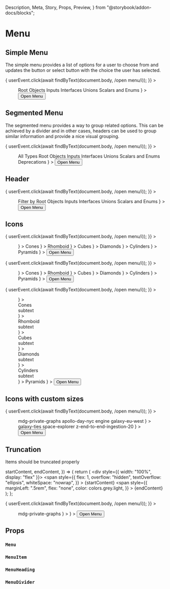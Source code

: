   Description,
  Meta,
  Story,
  Props,
  Preview,
} from "@storybook/addon-docs/blocks";

<Meta title="Components|Menu" />

# Menu

<Description
  of={Menu}
  markdown="**Menus** provide a way for sures to interact with the application by selecting from a set of options. While that’s simple in theory, menus can be complex and not eveything is detailed below. Menus can emerge from Select buttons or a simple button."
/>

## Simple Menu

The simple menu provides a list of options for a user to choose from and updates the button or select button with the choice the user has selected.

<Preview>
  <Story name="basic">
    <PerformUserInteraction
      callback={async () => {
        userEvent.click(await findByText(document.body, /open menu/i));
      }}
    >
      <Menu
        popperOptions={{ strategy: "fixed" }}
        placement="bottom-start"
        content={
          <React.Fragment>
            <MenuItem>Root</MenuItem>
            <MenuItem selected>Objects</MenuItem>
            <MenuItem>Inputs</MenuItem>
            <MenuItem>Interfaces</MenuItem>
            <MenuItem>Unions</MenuItem>
            <MenuItem>Scalars and Enums</MenuItem>
          </React.Fragment>
        }
      >
        <Button>Open Menu</Button>
      </Menu>
    </PerformUserInteraction>
  </Story>
</Preview>

## Segmented Menu

The segmented menu provides a way to group related options. This can be achieved
by a divider and in other cases, headers can be used to group similar
information and provide a nice visual grouping.

<Preview>
  <Story name="divided">
    <PerformUserInteraction
      callback={async () => {
        userEvent.click(await findByText(document.body, /open menu/i));
      }}
    >
      <Menu
        popperOptions={{ strategy: "fixed" }}
        placement="bottom-start"
        content={
          <React.Fragment>
            <MenuItem>All Types</MenuItem>
            <MenuDivider />
            <MenuItem>Root</MenuItem>
            <MenuItem>Objects</MenuItem>
            <MenuItem>Inputs</MenuItem>
            <MenuItem>Interfaces</MenuItem>
            <MenuItem>Unions</MenuItem>
            <MenuItem>Scalars and Enums</MenuItem>
            <MenuDivider />
            <MenuItem>Deprecations</MenuItem>
          </React.Fragment>
        }
      >
        <Button>Open Menu</Button>
      </Menu>
    </PerformUserInteraction>
  </Story>
</Preview>

## Header

<Preview>
  <Story name="heading">
    <PerformUserInteraction
      callback={async () => {
        userEvent.click(await findByText(document.body, /open menu/i));
      }}
    >
      <Menu
        popperOptions={{ strategy: "fixed" }}
        placement="bottom-start"
        content={
          <React.Fragment>
            <MenuHeading count={5}>Filter by</MenuHeading>
            <MenuItem>Root</MenuItem>
            <MenuItem>Objects</MenuItem>
            <MenuItem>Inputs</MenuItem>
            <MenuItem>Interfaces</MenuItem>
            <MenuItem>Unions</MenuItem>
            <MenuItem>Scalars and Enums</MenuItem>
          </React.Fragment>
        }
      >
        <Button>Open Menu</Button>
      </Menu>
    </PerformUserInteraction>
  </Story>
</Preview>

## Icons

<Preview>
  <Story name="start-icons">
    <PerformUserInteraction
      callback={async () => {
        userEvent.click(await findByText(document.body, /open menu/i));
      }}
    >
      <Menu
        popperOptions={{ strategy: "fixed" }}
        placement="bottom-start"
        content={
          <React.Fragment>
            <MenuItem
              startIcon={
                <IconAstronaut1
                  style={{ width: "100%", height: "100%" }}
                  weight="thin"
                />
              }
            >
              Cones
            </MenuItem>
            <MenuItem
              startIcon={
                <IconAstronaut2
                  style={{ width: "100%", height: "100%" }}
                  weight="thin"
                />
              }
            >
              Rhomboid
            </MenuItem>
            <MenuItem
              startIcon={
                <IconAstronaut3
                  style={{ width: "100%", height: "100%" }}
                  weight="thin"
                />
              }
            >
              Cubes
            </MenuItem>
            <MenuItem
              startIcon={
                <IconLander
                  style={{ width: "100%", height: "100%" }}
                  weight="thin"
                />
              }
            >
              Diamonds
            </MenuItem>
            <MenuItem
              startIcon={
                <IconPlanet3
                  style={{ width: "100%", height: "100%" }}
                  weight="thin"
                />
              }
            >
              Cylinders
            </MenuItem>
            <MenuItem
              startIcon={
                <IconShip3
                  style={{ width: "100%", height: "100%" }}
                  weight="thin"
                />
              }
            >
              Pyramids
            </MenuItem>
          </React.Fragment>
        }
      >
        <Button>Open Menu</Button>
      </Menu>
    </PerformUserInteraction>
  </Story>
  <Story name="end-icons">
    <PerformUserInteraction
      callback={async () => {
        userEvent.click(await findByText(document.body, /open menu/i));
      }}
    >
      <Menu
        popperOptions={{ strategy: "fixed" }}
        placement="bottom-start"
        content={
          <React.Fragment>
            <MenuItem
              endIcon={
                <IconAstronaut1
                  style={{ width: "100%", height: "100%" }}
                  weight="thin"
                />
              }
            >
              Cones
            </MenuItem>
            <MenuItem
              endIcon={
                <IconAstronaut2
                  style={{ width: "100%", height: "100%" }}
                  weight="thin"
                />
              }
            >
              Rhomboid
            </MenuItem>
            <MenuItem
              endIcon={
                <IconAstronaut3
                  style={{ width: "100%", height: "100%" }}
                  weight="thin"
                />
              }
            >
              Cubes
            </MenuItem>
            <MenuItem
              endIcon={
                <IconLander
                  style={{ width: "100%", height: "100%" }}
                  weight="thin"
                />
              }
            >
              Diamonds
            </MenuItem>
            <MenuItem
              endIcon={
                <IconPlanet3
                  style={{ width: "100%", height: "100%" }}
                  weight="thin"
                />
              }
            >
              Cylinders
            </MenuItem>
            <MenuItem
              endIcon={
                <IconShip3
                  style={{ width: "100%", height: "100%" }}
                  weight="thin"
                />
              }
            >
              Pyramids
            </MenuItem>
          </React.Fragment>
        }
      >
        <Button>Open Menu</Button>
      </Menu>
    </PerformUserInteraction>
  </Story>
  <Story name="multiline-end-icons">
    <PerformUserInteraction
      callback={async () => {
        userEvent.click(await findByText(document.body, /open menu/i));
      }}
    >
      <Menu
        popperOptions={{ strategy: "fixed" }}
        placement="bottom-start"
        iconSize="small"
        content={
          <React.Fragment>
            <MenuItem
              endIcon={
                <IconAstronaut1
                  style={{ width: "100%", height: "100%" }}
                  weight="thin"
                />
              }
            >
              <div>Cones</div>
              <div>subtext</div>
            </MenuItem>
            <MenuItem
              endIcon={
                <IconAstronaut2
                  style={{ width: "100%", height: "100%" }}
                  weight="thin"
                />
              }
            >
              <div>Rhomboid</div>
              <div>subtext</div>
            </MenuItem>
            <MenuItem
              endIcon={
                <IconAstronaut3
                  style={{ width: "100%", height: "100%" }}
                  weight="thin"
                />
              }
            >
              <div>Cubes</div>
              <div>subtext</div>
            </MenuItem>
            <MenuItem
              endIcon={
                <IconLander
                  style={{ width: "100%", height: "100%" }}
                  weight="thin"
                />
              }
            >
              <div>Diamonds</div>
              <div>subtext</div>
            </MenuItem>
            <MenuItem
              endIcon={
                <IconPlanet3
                  style={{ width: "100%", height: "100%" }}
                  weight="thin"
                />
              }
            >
              <div>Cylinders</div>
              <div>subtext</div>
            </MenuItem>
            <MenuItem
              endIcon={
                <IconShip3
                  style={{ width: "100%", height: "100%" }}
                  weight="thin"
                />
              }
            >
              Pyramids
            </MenuItem>
          </React.Fragment>
        }
      >
        <Button>Open Menu</Button>
      </Menu>
    </PerformUserInteraction>
  </Story>
</Preview>

## Icons with custom sizes

<Preview>
  <Story name="menu-icon-size">
    <PerformUserInteraction
      callback={async () => {
        userEvent.click(await findByText(document.body, /open menu/i));
      }}
    >
      <Menu
        popperOptions={{ strategy: "fixed" }}
        placement="bottom-start"
        iconSize="small"
        maxWidth={280}
        content={
          <React.Fragment>
            <MenuHeading startIcon={null}>mdg-private-graphs</MenuHeading>
            <MenuItem startIcon={null}>apollo-day-nyc</MenuItem>
            <MenuItem startIcon={null} selected>
              engine
            </MenuItem>
            <MenuItem startIcon={null}>galaxy-eu-west</MenuItem>
            <MenuItem
              startIcon={
                <IconCheck
                  style={{
                    color: colors.blue.base,
                    width: "100%",
                    height: "100%",
                  }}
                />
              }
            >
              galaxy-ties
            </MenuItem>
            <MenuItem startIcon={null}>space-explorer</MenuItem>
            <MenuItem startIcon={null}>z-end-to-end-ingestion-20</MenuItem>
          </React.Fragment>
        }
      >
        <Button>Open Menu</Button>
      </Menu>
    </PerformUserInteraction>
  </Story>
</Preview>

## Truncation

Items should be truncated properly

  startContent,
  endContent,
}) => {
  return (
    <div style={{ width: "100%", display: "flex" }}>
      <span
        style={{
          flex: 1,
          overflow: "hidden",
          textOverflow: "ellipsis",
          whiteSpace: "nowrap",
        }}
      >
        {startContent}
      </span>
      <span
        style={{
          marginLeft: ".5rem",
          flex: "none",
          color: colors.grey.light,
        }}
      >
        {endContent}
      </span>
    </div>
  );
};

<Preview>
  <Story name="flexbox truncation">
    <PerformUserInteraction
      callback={async () => {
        userEvent.click(await findByText(document.body, /open menu/i));
      }}
    >
      <Menu
        popperOptions={{ strategy: "fixed" }}
        placement="bottom-start"
        iconSize="small"
        maxWidth={280}
        content={
          <React.Fragment>
            <MenuHeading startIcon={null}>mdg-private-graphs</MenuHeading>
            <MenuItem startIcon={null}>
              <MenuItemWithContentHuggingSides
                startContent="really_long_test_name_really_long_test_name"
                endContent="0 rpm"
              />
            </MenuItem>
            <MenuItem startIcon={null} selected>
              <MenuItemWithContentHuggingSides
                startContent="engine"
                endContent="1.9k rm"
              />
            </MenuItem>
            <MenuItem
              startIcon={
                <IconCheck
                  style={{
                    color: colors.blue.base,
                    width: "100%",
                    height: "100%",
                  }}
                />
              }
            >
              <MenuItemWithContentHuggingSides
                startContent="galaxy-eu-west"
                endContent="0 rm"
              />
            </MenuItem>
          </React.Fragment>
        }
      >
        <Button>Open Menu</Button>
      </Menu>
    </PerformUserInteraction>
  </Story>
</Preview>

## Props

### `Menu`

<Props of={Menu} />

### `MenuItem`

<Props of={MenuItem} />

### `MenuHeading`

<Props of={MenuHeading} />

### `MenuDivider`

<Props of={MenuDivider} />
